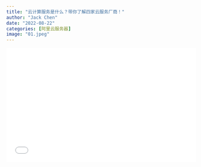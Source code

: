 ```yaml
---
title: "云计算服务是什么？带你了解四家云服务厂商！"
author: "Jack Chen"
date: "2022-08-22"
categories: [阿里云服务器]
image: "01.jpeg"
---
```


<div style="position: relative; padding: 30% 45%;">

<iframe style="position: absolute; width: 100%; height: 100%; left: 0; top: 0;" src="//player.bilibili.com/player.html?bvid=BV1VN4y1c7QR&page=1" frameborder="no" scrolling="no">

</iframe>

</div> 


